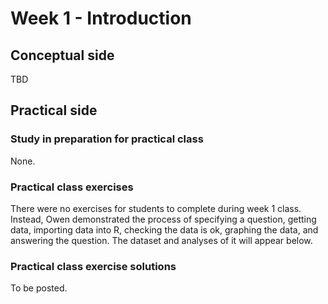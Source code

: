 # Week 1  - Introduction {-}

## Conceptual side {-}

TBD

## Practical side {-}

### Study in preparation for practical class {-}

None.

### Practical class exercises {-}

There were no exercises for students to complete during week 1 class. Instead, Owen demonstrated the process of specifying a question, getting data, importing data into R, checking the data is ok, graphing the data, and answering the question. The dataset and analyses of it will appear below.

### Practical class exercise solutions {-}

To be posted.

